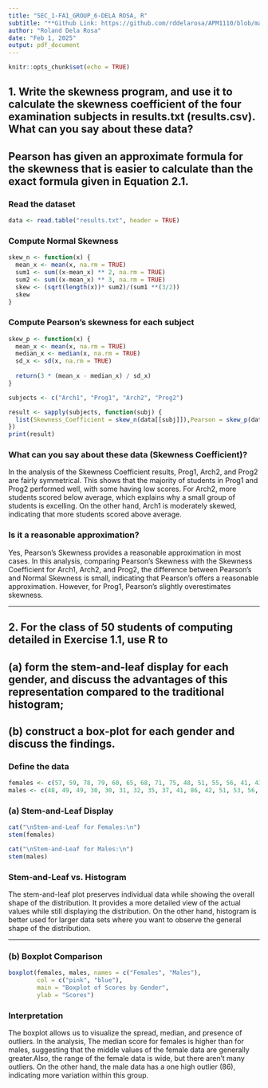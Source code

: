 ---
title: "SEC_1-FA1_GROUP_6-DELA ROSA, R"
subtitle: "**Github Link: https://github.com/rddelarosa/APM1110/blob/main/FA1/SEC_1-FA1_GROUP_6-DELA-ROSA%2C-R.md?plain=1**"
author: "Roland Dela Rosa"
date: "Feb 1, 2025"
output: pdf_document
---

```{r setup, include=FALSE}
knitr::opts_chunk$set(echo = TRUE)
```

## 1. Write the skewness program, and use it to calculate the skewness coefficient of the four examination subjects in results.txt (results.csv). What can you say about these data?

## Pearson has given an approximate formula for the skewness that is easier to calculate than the exact formula given in Equation 2.1.

### Read the dataset

```{r}
data <- read.table("results.txt", header = TRUE)
```

### Compute Normal Skewness

```{r}
skew_n <- function(x) {
  mean_x <- mean(x, na.rm = TRUE)  
  sum1 <- sum((x-mean_x) ** 2, na.rm = TRUE)
  sum2 <- sum((x-mean_x) ** 3, na.rm = TRUE)
  skew <- (sqrt(length(x))* sum2)/(sum1 **(3/2))
  skew
}

```

### Compute Pearson's skewness for each subject

```{r}
skew_p <- function(x) {
  mean_x <- mean(x, na.rm = TRUE)
  median_x <- median(x, na.rm = TRUE)
  sd_x <- sd(x, na.rm = TRUE)
  
  return(3 * (mean_x - median_x) / sd_x)
}

subjects <- c("Arch1", "Prog1", "Arch2", "Prog2")

result <- sapply(subjects, function(subj) {
  list(Skewness_Coefficient = skew_n(data[[subj]]),Pearson = skew_p(data[[subj]]))
})
print(result)

```

### What can you say about these data (Skewness Coefficient)?

In the analysis of the Skewness Coefficient results, Prog1, Arch2, and Prog2 are fairly symmetrical. This shows that the majority of students in Prog1 and Prog2 performed well, with some having low scores. For Arch2, more students scored below average, which explains why a small group of students is excelling. On the other hand, Arch1 is moderately skewed, indicating that more students scored above average.


### Is it a reasonable approximation?

Yes, Pearson’s Skewness provides a reasonable approximation in most cases. In this analysis, comparing Pearson’s Skewness with the Skewness Coefficient for Arch1, Arch2, and Prog2, the difference between Pearson’s and Normal Skewness is small, indicating that Pearson’s offers a reasonable approximation. However, for Prog1, Pearson’s slightly overestimates skewness.

---

## 2. For the class of 50 students of computing detailed in Exercise 1.1, use R to

## (a) form the stem-and-leaf display for each gender, and discuss the advantages of this representation compared to the traditional histogram;

## (b) construct a box-plot for each gender and discuss the findings.

### Define the data

```{r}
females <- c(57, 59, 78, 79, 60, 65, 68, 71, 75, 48, 51, 55, 56, 41, 43, 44, 75, 78, 80, 81, 83, 83, 85)
males <- c(48, 49, 49, 30, 30, 31, 32, 35, 37, 41, 86, 42, 51, 53, 56, 42, 44, 50, 51, 65, 67, 51, 56, 58, 64, 64, 75)
```

### (a) Stem-and-Leaf Display

```{r}
cat("\nStem-and-Leaf for Females:\n")
stem(females)

cat("\nStem-and-Leaf for Males:\n")
stem(males)
```

### Stem-and-Leaf vs. Histogram

The stem-and-leaf plot preserves individual data while showing the overall shape of the distribution. It provides a more detailed view of the actual values while still displaying the distribution. On the other hand, histogram is better used for larger data sets where you want to observe the general shape of the distribution.

---

### (b) Boxplot Comparison

```{r}
boxplot(females, males, names = c("Females", "Males"), 
        col = c("pink", "blue"), 
        main = "Boxplot of Scores by Gender", 
        ylab = "Scores")
```

### Interpretation
The boxplot allows us to visualize the spread, median, and presence of outliers. In the analysis, The median score for females is higher than for males, suggesting that the middle values of the female data are generally greater.Also, the range of the female data is wide, but there aren't many outliers. On the other hand, the male data has a one high outlier (86), indicating more variation within this group.
